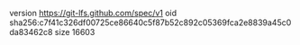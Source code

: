 version https://git-lfs.github.com/spec/v1
oid sha256:c7f41c326df00725ce86640c5f87b52c892c05369fca2e8839a45c0da83462c8
size 16603
